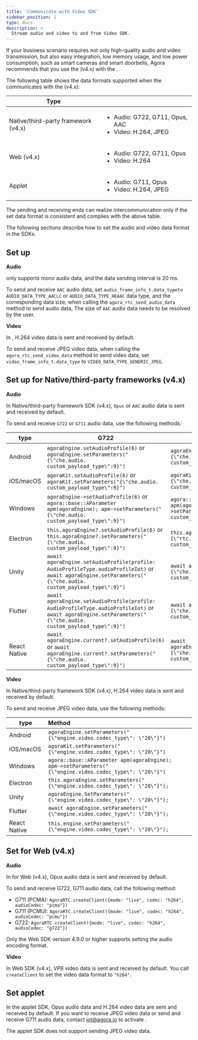 ```yaml
---
title: 'Communicate with Video SDK'
sidebar_position: 1
type: docs
description: >
  Stream audio and video to and from Video SDK.
---
```


If your business scenario requires not only high-quality audio and video transmission, but also easy integration, low memory usage, and low power consumption, such as smart cameras and smart doorbells, Agora recommends that you use the <Vg k="VSDK"/> (v4.x) with the <Vpd k="SDK" />.

The following table shows the data formats supported when the <Vpd k="SDK" /> communicates with the <Vg k="VSDK"/> (v4.x):

| <Vg k="VSDK"/> Type | <Vpd k="SDK"/> |
|----|---------------|
| Native/third-party framework (v4.x) | <ul><li>Audio: G722, G711, Opus, AAC</li><li>Video: H.264, JPEG</li></ul> |
| Web (v4.x) | <ul><li>Audio: G722, G711, Opus</li><li>Video: H.264</li></ul> |
| Applet | <ul><li>Audio: G711, Opus</li><li>Video: H.264, JPEG</li></ul> |

The sending and receiving ends can realize intercommunication only if the set data format is consistent and complies with the above table.

The following sections describe how to set the audio and video data format in the SDKs.

## Set up <Vpd k="SDK" />

**Audio**

<Vpd k="SDK" /> only supports mono audio data, and the data sending interval is 20 ms.

To send and receive `AAC` audio data, set `audio_frame_info_t.data_typeto` `AUDIO_DATA_TYPE_AACLC` or `AUDIO_DATA_TYPE_HEAAC` data type, and the corresponding data size, when calling the `agora_rtc_send_audio_data` method to send audio data, The size of `AAC` audio data needs to be resolved by the user.

**Video**

In <Vpd k="SDK" />, H.264 video data is sent and received by default.

To send and receive JPEG video data, when calling the `agora_rtc_send_video_data` method to send video data, set `video_frame_info_t.data_type` to `VIDEO_DATA_TYPE_GENERIC_JPEG`.

## Set up <Vg k="VSDK"/> for Native/third-party frameworks (v4.x)

**Audio**

In Native/third-party framework SDK (v4.x), `Opus` or `AAC` audio data is sent and received by default.

To send and receive `G722` or `G711` audio data, use the following methods:

| <Vg k="VSDK"/> type | G722 | G711 (PCMA) | G711 (PCMU) |
|---|------|-------|------|
| Android | `agoraEngine.setAudioProfile(6)` or `agoraEngine.setParameters("{\"che.audio. custom_payload_type\":9}")` | `agoraEngine.setParameters("{\"che.audio. custom_payload_type\":8}")` | `agoraEngine.setParameters("{\"che.audio. custom_payload_type\":0}")` |
| iOS/macOS | `agoraKit.setAudioProfile(6)` or `agoraKit.setParameters("{\"che.audio. custom_payload_type\":9}")` | `agoraKit.setParameters("{\"che.audio. custom_payload_type\":8}")` | `agoraKit.setParameters("{\"che.audio. custom_payload_type\":0}")` |
| Windows | `agoraEngine->setAudioProfile(6)` or `agora::base::AParameter apm(agoraEngine); apm->setParameters("{\"che.audio. custom_payload_type\":9}")` | `agora::base::AParameter apm(agoraEngine);apm->agoraEngine->setParameters("{\"che.audio. custom_payload_type\":8}")` | `agora::base::AParameter apm(agoraEngine);apm->agoraEngine->setParameters("{\"che.audio. custom_payload_type\":0}")` |
| Electron | `this.agoraEngine?.setAudioProfile(6)` or `this.agoraEngine?.setParameters("{\"che.audio. custom_payload_type\":9}")` | `this.agoraEngine?.setParameters("{\"rtc.audio. custom_payload_type\":8}")` | `this.agoraEngine?.setParameters("{\"rtc.audio. custom_payload_type\":0}")` |
| Unity | `await agoraEngine.setAudioProfile(profile: AudioProfileType.audioProfileIot)` or `await agoraEngine.setParameters("{\"che.audio. custom_payload_type\":9}")` | `await agoraEngine.setParameters("{\"che.audio. custom_payload_type\":8}")` | `await agoraEngine.setParameters("{\"che.audio. custom_payload_type\":0}")` |
| Flutter | `await agoraEngine.setAudioProfile(profile: AudioProfileType.audioProfileIot)` or `await agoraEngine.setParameters("{\"che.audio. custom_payload_type\":9}")` | `await agoraEngine.setParameters("{\"che.audio. custom_payload_type\":8}")` | `await agoraEngine.setParameters("{\"che.audio. custom_payload_type\":0}")` |
| React Native | `await agoraEngine.current?.setAudioProfile(6)` or `await agoraEngine.current?.setParameters("{\"che.audio. custom_payload_type\":9}")` | `await agoraEngine.current?.setParameters("{\"che.audio. custom_payload_type\":8}")` | `await agoraEngine.current?.setParameters("{\"che.audio. custom_payload_type\":0}")` | 

**Video**

In Native/third-party framework SDK (v4.x), H.264 video data is sent and received by default.

To send and receive JPEG video data, use the following methods:

| <Vg k="VSDK"/> type | Method |
|--|:-----------|
| Android | `agoraEngine.setParameters("{\"engine.video.codec_type\": \"20\"}")` |
| iOS/macOS | `agoraKit.setParameters("{\"engine.video.codec_type\": \"20\"}")` |
| Windows | `agora::base::AParameter apm(agoraEngine);`<br/>`apm->setParameters("{\"engine.video.codec_type\": \"20\"}")` |
| Electron | `this.agoraEngine.setParameters("{\"engine.video.codec_type\": \"20\"}");` |
| Unity | `agoraEngine.SetParameters("{\"engine.video.codec_type\": \"20\"}");` |
| Flutter | `await agoraEngine.setParameters("{\"engine.video.codec_type\": \"20\"}");` |
| React Native | `this.engine.setParameters("{\"engine.video.codec_type\": \"20\"}");` |

## Set <Vg k="VSDK"/> for Web (v4.x)

**Audio**

In <Vg k="VSDK"/> for Web (v4.x), Opus audio data is sent and received by default.

To send and receive G722, G711 audio data, call the following method:

* G711 (PCMA): `AgoraRTC.createClient({mode: "live", codec: "h264", audioCodec: "pcma"})`
* G711 (PCMU): `AgoraRTC.createClient({mode: "live", codec: "h264", audioCodec: "pcmu"})`
* G722: `AgoraRTC.createClient({mode: "live", codec: "h264", audioCodec: "g722"})`

Only the Web SDK version 4.9.0 or higher supports setting the audio encoding format.

**Video**

In Web SDK (v4.x), VP8 video data is sent and received by default. You call `createClient` to set the video data format to `"h264"`.

## Set applet <Vg k="VSDK"/>  

In the applet SDK, Opus audio data and H.264 video data are sent and received by default. If you want to receive JPEG video data or send and receive G711 audio data, contact iot@agora.io to activate .

The applet SDK does not support sending JPEG video data.